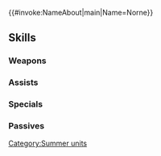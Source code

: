 {{#invoke:NameAbout|main|Name=Norne}}{{HeroPage Tabs}}
{{Hero Infobox
|Name=Norne
|Title=Seaside Volunteer
|WeaponType=Blue Lance
|MoveType=Infantry
|Origin=Fire Emblem: New Mystery of the Emblem
|Gender=Female
|actorEN=Brittney Harvey
|actorJP=原由実
|artist=kaya8
|additionDate=July 6, 2021
|releaseDate=July 7, 2021
|cv1=1
|cv2=101500
|TagID=水着ノルン
|InternalID=682
|Properties=limited,tempest,specDisplay
|description=Volunteer soldier of Altea excited to be taking her first trip to the beach after having been summoned. Appears in Fire Emblem: New Mystery of the Emblem.
}}
{{Stats Page
|Lv1HP=18|Lv1ATK=9|Lv1SPD=9|Lv1DEF=9|Lv1RES=8
|GRHP=55|GRATK=65|GRSPD=70|GRDEF=50|GRRES=45
}}
==Skills==
===Weapons===
{{Weapons Table
|weapon1=Iron Lance
|weapon1Default=1
|weapon1Unlock=1
|weapon2=Steel Lance
|weapon2Default=2
|weapon2Unlock=2
|weapon3=Shellpoint Lance
|weapon3Default=3
|weapon3Unlock=3
|weapon4=Shellpoint Lance+
|weapon4Default=5
|weapon4Unlock=5
}}
===Assists===
{{Assists Table
|assist1=Reciprocal Aid
|assist1Default=4
|assist1Unlock=3
}}
===Specials===
{{Specials Table}}
===Passives===
{{Passives Table
|passiveA1=Spd/Def Bond 1
|passiveA2=Spd/Def Bond 2
|passiveA3=Spd/Def Bond 3
|passiveA1Unlock=1
|passiveA2Unlock=2
|passiveA3Unlock=4
|passiveC1=Spur Spd 1
|passiveC2=Drive Spd 1
|passiveC3=Drive Spd 2
|passiveC1Unlock=3
|passiveC2Unlock=4
|passiveC3Unlock=5
}}
{{Heroes Navbox}}
[[Category:Summer units]]